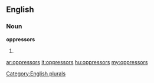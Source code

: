 ==English==

===Noun===
'''oppressors'''

# {{plural of|[[oppressor]]}}

[[Category:English plurals]]

[[ar:oppressors]]
[[it:oppressors]]
[[hu:oppressors]]
[[my:oppressors]]